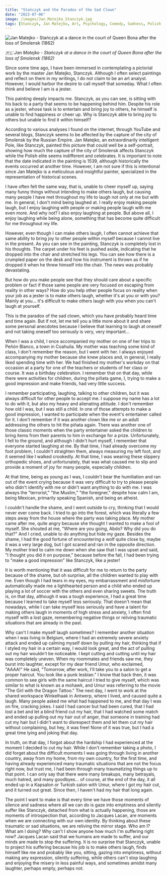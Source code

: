 ```yaml
---
title: "Stańczyk and the Paradox of the Sad Clown"
date: "2023-07-06"
image: /images/Jan_Matejko_Stanczyk.jpg
tags: [Stańczyk, Jan Matejko, Art, Psychology, Comedy, Sadness, Polish History, Smolensk]
---
```


<Image className="w-full" src="/images/Jan_Matejko_Stanczyk.jpg" width={1452} height={1080}
       alt="Jan Matejko - Stańczyk at a dance in the court of Queen Bona after the loss of Smolensk (1862)"
       caption="Jan Matejko - Stańczyk at a dance in the court of Queen Bona after the loss of Smolensk (1862)" />

_🇵🇱 Jan Matejko - Stańczyk at a dance in the court of Queen Bona after the loss of Smolensk (1862)_

Since some time ago, I have been immersed in contemplating a pictorial work by the master Jan Matejko, Stanczyk. Although I often select paintings and reflect on them in my writings, I do not claim to be an art analyst. However, I would harbor the desire to call myself that someday. What I often think and believe I am is a jester.

This painting deeply impacts me. Stanczyk, as you can see, is sitting with his back to a party that seems to be happening behind him. Despite his role as a jester, whose task is to entertain and bring joy to others, he himself is unable to find happiness or cheer up. Why is Stanczyk able to bring joy to others but unable to find it within himself?

According to various analyses I found on the internet, through YouTube and several blogs, Stanczyk seems to be affected by the capture of the city of Smolensk by the Russian Empire. Jan Matejko, an extraordinarily intelligent Pole, like Stanczyk, painted this picture that could well be a self-portrait, showing how much the capture of the city of Smolensk affects Stanczyk while the Polish elite seems indifferent and celebrates. It is important to note that the date indicated in the painting is 1539, although historically the events occurred at another time. However, I am not sure if this is intentional since Jan Matejko is a meticulous and insightful painter, specialized in the representation of historical scenes.

I have often felt the same way, that is, unable to cheer myself up, saying many funny things without intending to make others laugh, but causing many people I have met throughout my life to laugh not only at me but with me. In general, I don't mind being laughed at. I really enjoy making people laugh, but I enjoy laughing with people or making people laugh with me even more. And why not? I also enjoy laughing at people. But above all, I enjoy laughing while being alone, something that has become quite difficult for me throughout my life.

However, even though I can make others laugh, I often cannot achieve that same ability to bring joy to other people within myself because I cannot live in the present. As you can see in the painting, Stanczyk is completely lost in his thoughts. The carpet under his feet is pushed aside, indicating that he dropped into the chair and stretched his legs. You can see how there is a crumpled paper on the desk and how his instrument is thrown as if he dropped it when he threw himself into the chair. The news was probably devastating.

But how do you make people see that they should care about a specific problem or fact if those same people are very focused on escaping from reality in other ways? How do you help other people focus on reality when your job as a jester is to make others laugh, whether it's at you or with you? Mainly at you... it's difficult to make others laugh with you when you can't laugh at yourself.

This is the paradox of the sad clown, which you have probably heard time and time again. But if not, let me tell you a little more about it and share some personal anecdotes because I believe that learning to laugh at oneself and not taking oneself too seriously is very, very important...

When I was a child, I once accompanied my mother on one of her trips to Peñón Blanco, a town in Coahuila. My mother was teaching some kind of class, I don't remember the reason, but I went with her. I always enjoyed accompanying my mother because she knew places and, in general, I really liked spending time with her. We had finished my mother's workday on that occasion at a party for one of the teachers or students of her class or course. It was a birthday celebration. I remember that on that day, while there were activities for children, during the piñata game, I, trying to make a good impression and make friends, had very little success.

I remember participating, laughing, talking to other children, but it was always difficult for other people to accept me. I suppose my name has a lot to do with it, but also my heavy and alienating attitude. I don't remember how old I was, but I was still a child. In one of those attempts to make a good impression, I wanted to participate when the event's entertainer called for it. I don't remember if it was another clown like me or an adult addressing the others to hit the piñata again. There was another one of those classic moments when the party entertainer asked the children to bring items from their parents to him in exchange for a prize. Unfortunately, I fell to the ground, and although I didn't hurt myself, I remember that everyone started laughing at me. By that time, I had already overcome my foot problem, I couldn't straighten them, always measuring my left foot, and it seemed like I walked crookedly. At that time, I was wearing these slippery orthopedic shoes, and unfortunately, that was what caused me to slip and provide a moment of joy for many people, especially children.

At that time, being as young as I was, I couldn't bear the humiliation and ran out of the event crying because it was very difficult to try to please people who didn't identify with me or didn't want anything to do with me. I was always the "terrorist," "the Muslim," "the foreigner," despite how calm I am, being Mexican, primarily speaking Spanish, and being an atheist.

I couldn't handle the shame, and I went outside to cry, thinking that I would never ever come back. I tried to go into the forest, which was literally a few steps away from the house where the party was taking place. My mother came after me, quite angry because she thought I wanted to make a fool of myself. She shouted at me, "Where are you going, Abdo? Why did you do that?" And I cried, unable to do anything but hide my gaze. Besides the shame, I had the good fortune of encountering a wolf quite close by, maybe it was a very large dog, but I got scared and ran in the opposite direction. My mother tried to calm me down when she saw that I was upset and said, "I thought you did it on purpose," because before the fall, I had been trying to "make a good impression" like Stanczyk, like a jester!

It is worth mentioning that it was difficult for me to return to the party because of the shame, but oh surprise, all the children wanted to play with me. Even though I had tears in my eyes, my embarrassment and misfortune automatically made me a lighthearted person and a child who ended up playing a lot of soccer with the others and even sharing sweets. The truth is, on that day, although it was a tough experience, I had a great time because I learned to take myself less seriously. That doesn't mean that nowadays, while I can take myself less seriously and have a talent for making others laugh in moments of high stress and anxiety, I often find myself with a lost gaze, remembering negative things or reliving traumatic situations that are already in the past.

Why can't I make myself laugh sometimes? I remember another situation when I was living in Belgium, where I had an extremely severe anxiety attack and ended up calming myself down by pulling my hair, thinking that if I styled my hair in a certain way, I would look great, and the act of pulling out my hair wouldn't be noticeable. I kept cutting and cutting until my hair was completely uneven. When my roommates and friends saw me, they burst into laughter, except for my dear friend Umur, who exclaimed, "AAAA!" He said, "Tomorrow, after work, I'll take you to a salon to get a proper haircut. You look like a punk lesbian." I know that back then, it was common to see girls with the same haircut I tried to give myself, which was similar to what is known as a mohawk, and Umur was referring to the movie "The Girl with the Dragon Tattoo." The next day, I went to work at the shared workspace Winkelhaak in Antwerp, where I lived, and caused quite a laugh. Many people asked me what had happened to me, and that day I was on fire, cracking jokes. I said I had cancer but had been cured, that I had lost a bet and let a blind friend cut my hair, that I had watched some match and ended up pulling out my hair out of anger, that someone in training had cut my hair but I didn't want to disrespect them and let them cut my hair without complaining, but hey, it was free! None of it was true, but I had a great time lying and joking that day.

In truth, on that day, I forgot about the hardship I had experienced at the moment I decided to cut my hair. While I don't remember taking a photo, I did forget about the difficult moments I was going through living in another country, away from my home, from my own country, for the first time, and having already experienced many traumatic situations that are not the focus right now, but trust me, I had been through many traumatizing things up to that point. I can only say that there were many breakups, many betrayals, much hatred, and many goodbyes... of course, at the end of the day, it all ended up in a Kapsalon or Turkish salon with Umur, where I got my hair cut, and it turned out great. Since then, I haven't had my hair that long again.

The point I want to make is that every time we have those moments of silence and sadness where all we can do is gaze into emptiness and silently suffer like Stanczyk, detached from what is actually happening, those are moments of introspection that, according to Jacques Lacan, are moments when we are connecting with our own identity. By thinking about these traumatic or sad situations, we are reliving the mirror stage. Who am I? What am I doing? Why can't I show anyone how much I'm suffering right now? Jacques Lacan said that we humans are made to suffer, and our minds are made to stop the suffering. It is no surprise that Stanczyk, unable to project his suffering because his job is to make others laugh, finds himself like me and probably like you, sitting, gazing into emptiness, without making any expression, silently suffering, while others can't stop laughing and enjoying the misery in less painful ways, and sometimes amidst many laughter, perhaps empty, perhaps not.
